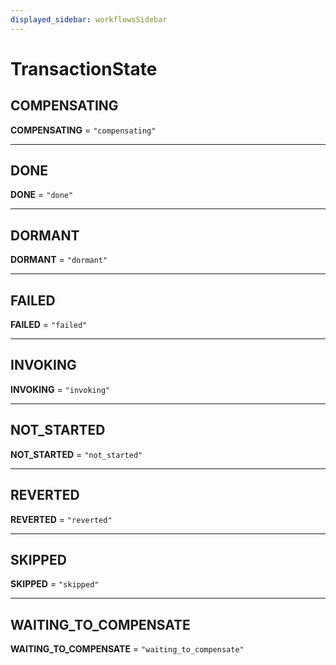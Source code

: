 ```yaml
---
displayed_sidebar: workflowsSidebar
---
```



# TransactionState

## COMPENSATING

 **COMPENSATING** = `"compensating"`

___

## DONE

 **DONE** = `"done"`

___

## DORMANT

 **DORMANT** = `"dormant"`

___

## FAILED

 **FAILED** = `"failed"`

___

## INVOKING

 **INVOKING** = `"invoking"`

___

## NOT\_STARTED

 **NOT\_STARTED** = `"not_started"`

___

## REVERTED

 **REVERTED** = `"reverted"`

___

## SKIPPED

 **SKIPPED** = `"skipped"`

___

## WAITING\_TO\_COMPENSATE

 **WAITING\_TO\_COMPENSATE** = `"waiting_to_compensate"`
